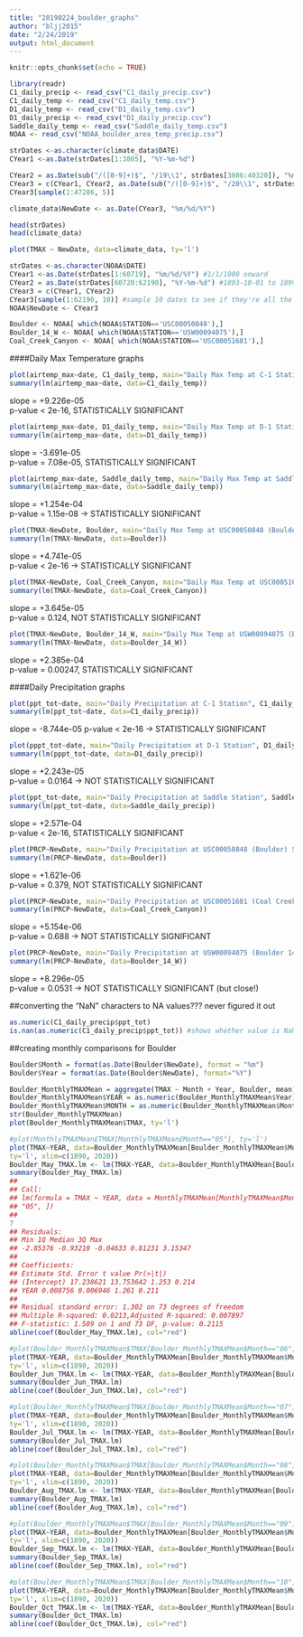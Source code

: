 ```yaml
---
title: "20190224_boulder_graphs"
author: "bljj2015"
date: "2/24/2019"
output: html_document
---
```


```r
knitr::opts_chunk$set(echo = TRUE)
```

```r
library(readr)
C1_daily_precip <- read_csv("C1_daily_precip.csv")
C1_daily_temp <- read_csv("C1_daily_temp.csv")
D1_daily_temp <- read_csv("D1_daily_temp.csv")
D1_daily_precip <- read_csv("D1_daily_precip.csv")
Saddle_daily_temp <- read_csv("Saddle_daily_temp.csv")
NOAA <- read_csv("NOAA_boulder_area_temp_precip.csv")
```

```r
strDates <-as.character(climate_data$DATE)
CYear1 <-as.Date(strDates[1:3805], "%Y-%m-%d")

CYear2 = as.Date(sub("/([0-9]+)$", "/19\\1", strDates[3806:40320]), "%m/%d/%Y") # Defined for this dataset! 
CYear3 = c(CYear1, CYear2, as.Date(sub("/([0-9]+)$", "/20\\1", strDates[40321:47286]), "%m/%d/%Y"))
CYear3[sample(1:47286, 5)]

climate_data$NewDate <- as.Date(CYear3, "%m/%d/%Y")

head(strDates)
head(climate_data)

plot(TMAX ~ NewDate, data=climate_data, ty='l')
```

```r
strDates <-as.character(NOAA$DATE)
CYear1 <-as.Date(strDates[1:60719], "%m/%d/%Y") #1/1/1900 onward
CYear2 = as.Date(strDates[60720:62190], "%Y-%m-%d") #1893-10-01 to 1899-12-31
CYear3 = c(CYear1, CYear2) 
CYear3[sample(1:62190, 10)] #sample 10 dates to see if they're all the same format: YYYY-MM-DD
NOAA$NewDate <- CYear3
```

```r
Boulder <- NOAA[ which(NOAA$STATION=='USC00050848'),]
Boulder_14_W <- NOAA[ which(NOAA$STATION=='USW00094075'),]
Coal_Creek_Canyon <- NOAA[ which(NOAA$STATION=='USC00051681'),]
```


####Daily Max Temperature graphs

```r
plot(airtemp_max~date, C1_daily_temp, main="Daily Max Temp at C-1 Station", ty='l') & abline(lm(airtemp_max ~ date, data=C1_daily_temp), col="red")
summary(lm(airtemp_max~date, data=C1_daily_temp))
```
slope = +9.226e-05  
p-value < 2e-16, STATISTICALLY SIGNIFICANT  

```r
plot(airtemp_max~date, D1_daily_temp, main="Daily Max Temp at D-1 Station", ty='l') & abline(lm(airtemp_max ~ date, data=D1_daily_temp), col="red")
summary(lm(airtemp_max~date, data=D1_daily_temp))
```
slope = -3.691e-05  
p-value = 7.08e-05, STATISTICALLY SIGNIFICANT  

```r
plot(airtemp_max~date, Saddle_daily_temp, main="Daily Max Temp at Saddle Station", ty='l') & abline(lm(airtemp_max ~ date, data=Saddle_daily_temp), col="red")
summary(lm(airtemp_max~date, data=Saddle_daily_temp))
```
slope = +1.254e-04  
p-value = 1.15e-08 -> STATISTICALLY SIGNIFICANT  

```r
plot(TMAX~NewDate, Boulder, main="Daily Max Temp at USC00050848 (Boulder) Station", ty='l') & abline(lm(TMAX ~ NewDate, data=Boulder), col="red")
summary(lm(TMAX~NewDate, data=Boulder))
```
slope = +4.741e-05  
p-value < 2e-16 -> STATISTICALLY SIGNIFICANT  

```r
plot(TMAX~NewDate, Coal_Creek_Canyon, main="Daily Max Temp at USC00051681 (Coal Creek Canyon) Station", ty='l') & abline(lm(TMAX ~ NewDate, data=Coal_Creek_Canyon), col="red")
summary(lm(TMAX~NewDate, data=Coal_Creek_Canyon))
```
slope = +3.645e-05  
p-value = 0.124, NOT STATISTICALLY SIGNIFICANT  

```r
plot(TMAX~NewDate, Boulder_14_W, main="Daily Max Temp at USW00094075 (Boulder 14 W) Station", ty='l') & abline(lm(TMAX ~ NewDate, data=Boulder_14_W), col="red")
summary(lm(TMAX~NewDate, data=Boulder_14_W))
```
slope = +2.385e-04  
p-value = 0.00247, STATISTICALLY SIGNIFICANT 
  
  
####Daily Precipitation graphs

```r
plot(ppt_tot~date, main="Daily Precipitation at C-1 Station", C1_daily_precip, ty='l') & abline(lm(ppt_tot ~ date, data=C1_daily_precip), col="red")
summary(lm(ppt_tot~date, data=C1_daily_precip))
```
slope = -8.744e-05
p-value < 2e-16 -> STATISTICALLY SIGNIFICANT

```r
plot(pppt_tot~date, main="Daily Precipitation at D-1 Station", D1_daily_precip, ty='l') & abline(lm(pppt_tot ~ date, data=D1_daily_precip), col="red")
summary(lm(pppt_tot~date, data=D1_daily_precip))
```
slope = +2.243e-05  
p-value = 0.0164 -> NOT STATISTICALLY SIGNIFICANT

```r
plot(ppt_tot~date, main="Daily Precipitation at Saddle Station", Saddle_daily_precip, ty='l') & abline(lm(ppt_tot ~ date, data=Saddle_daily_precip), col="red")
summary(lm(ppt_tot~date, data=Saddle_daily_precip))
```
slope = +2.571e-04  
p-value < 2e-16, STATISTICALLY SIGNIFICANT

```r
plot(PRCP~NewDate, main="Daily Precipitation at USC00050848 (Boulder) Station", Boulder, ty='l') & abline(lm(PRCP ~ NewDate, data=Boulder), col="red")
summary(lm(PRCP~NewDate, data=Boulder))
```
slope = +1.621e-06  
p-value = 0.379, NOT STATISTICALLY SIGNIFICANT  

```r
plot(PRCP~NewDate, main="Daily Precipitation at USC00051681 (Coal Creek Canyon) Station", Coal_Creek_Canyon, ty='l') & abline(lm(PRCP ~ NewDate, data=Coal_Creek_Canyon), col="red")
summary(lm(PRCP~NewDate, data=Coal_Creek_Canyon))
```
slope = +5.154e-06  
p-value = 0.688 -> NOT STATISTICALLY SIGNIFICANT 

```r
plot(PRCP~NewDate, main="Daily Precipitation at USW00094075 (Boulder 14 W) Station", Boulder_14_W, ty='l') & abline(lm(PRCP ~ NewDate, data=Boulder_14_W), col="red")
summary(lm(PRCP~NewDate, data=Boulder_14_W))
```
slope = +8.296e-05  
p-value = 0.0531 -> NOT STATISTICALLY SIGNIFICANT (but close!)  




##converting the "NaN" characters to NA values??? never figured it out
```r
as.numeric(C1_daily_precip$ppt_tot)
is.nan(as.numeric(C1_daily_precip$ppt_tot)) #shows whether value is NaN

```

##creating monthly comparisons for Boulder
```r
Boulder$Month = format(as.Date(Boulder$NewDate), format = "%m")
Boulder$Year = format(as.Date(Boulder$NewDate), format="%Y")
```

```r
Boulder_MonthlyTMAXMean = aggregate(TMAX ~ Month + Year, Boulder, mean)
Boulder_MonthlyTMAXMean$YEAR = as.numeric(Boulder_MonthlyTMAXMean$Year)
Boulder_MonthlyTMAXMean$MONTH = as.numeric(Boulder_MonthlyTMAXMean$Month)
str(Boulder_MonthlyTMAXMean)
plot(Boulder_MonthlyTMAXMean$TMAX, ty='l')
```

```r
#plot(MonthlyTMAXMean£TMAX[MonthlyTMAXMean£Month=="05"], ty='l')
plot(TMAX~YEAR, data=Boulder_MonthlyTMAXMean[Boulder_MonthlyTMAXMean$Month=="05",],
ty='l', xlim=c(1890, 2020))
Boulder_May_TMAX.lm <- lm(TMAX~YEAR, data=Boulder_MonthlyTMAXMean[Boulder_MonthlyTMAXMean$Month=="05",])
summary(Boulder_May_TMAX.lm)
##
## Call:
## lm(formula = TMAX ~ YEAR, data = MonthlyTMAXMean[MonthlyTMAXMean$Month ==
## "05", ])
##
7
## Residuals:
## Min 1Q Median 3Q Max
## -2.85376 -0.93210 -0.04633 0.81231 3.15347
##
## Coefficients:
## Estimate Std. Error t value Pr(>|t|)
## (Intercept) 17.238621 13.753642 1.253 0.214
## YEAR 0.008756 0.006946 1.261 0.211
##
## Residual standard error: 1.302 on 73 degrees of freedom
## Multiple R-squared: 0.0213,Adjusted R-squared: 0.007897
## F-statistic: 1.589 on 1 and 73 DF, p-value: 0.2115
abline(coef(Boulder_May_TMAX.lm), col="red")
```

```r
#plot(Boulder_MonthlyTMAXMean$TMAX[Boulder_MonthlyTMAXMean$Month=="06"], ty='l')
plot(TMAX~YEAR, data=Boulder_MonthlyTMAXMean[Boulder_MonthlyTMAXMean$Month=="06",],
ty='l', xlim=c(1890, 2020))
Boulder_Jun_TMAX.lm <- lm(TMAX~YEAR, data=Boulder_MonthlyTMAXMean[Boulder_MonthlyTMAXMean$Month=="06",])
summary(Boulder_Jun_TMAX.lm)
abline(coef(Boulder_Jun_TMAX.lm), col="red")
```

```r
#plot(Boulder_MonthlyTMAXMean$TMAX[Boulder_MonthlyTMAXMean$Month=="07"], ty='l')
plot(TMAX~YEAR, data=Boulder_MonthlyTMAXMean[Boulder_MonthlyTMAXMean$Month=="07",],
ty='l', xlim=c(1890, 2020))
Boulder_Jul_TMAX.lm <- lm(TMAX~YEAR, data=Boulder_MonthlyTMAXMean[Boulder_MonthlyTMAXMean$Month=="07",])
summary(Boulder_Jul_TMAX.lm)
abline(coef(Boulder_Jul_TMAX.lm), col="red")
```

```r
#plot(Boulder_MonthlyTMAXMean$TMAX[Boulder_MonthlyTMAXMean$Month=="08"], ty='l')
plot(TMAX~YEAR, data=Boulder_MonthlyTMAXMean[Boulder_MonthlyTMAXMean$Month=="08",],
ty='l', xlim=c(1890, 2020))
Boulder_Aug_TMAX.lm <- lm(TMAX~YEAR, data=Boulder_MonthlyTMAXMean[Boulder_MonthlyTMAXMean$Month=="08",])
summary(Boulder_Aug_TMAX.lm)
abline(coef(Boulder_Aug_TMAX.lm), col="red")
```

```r
#plot(Boulder_MonthlyTMAXMean$TMAX[Boulder_MonthlyTMAXMean$Month=="09"], ty='l')
plot(TMAX~YEAR, data=Boulder_MonthlyTMAXMean[Boulder_MonthlyTMAXMean$Month=="09",],
ty='l', xlim=c(1890, 2020))
Boulder_Sep_TMAX.lm <- lm(TMAX~YEAR, data=Boulder_MonthlyTMAXMean[Boulder_MonthlyTMAXMean$Month=="09",])
summary(Boulder_Sep_TMAX.lm)
abline(coef(Boulder_Sep_TMAX.lm), col="red")
```

```r
#plot(Boulder_MonthlyTMAXMean$TMAX[Boulder_MonthlyTMAXMean$Month=="10"], ty='l')
plot(TMAX~YEAR, data=Boulder_MonthlyTMAXMean[Boulder_MonthlyTMAXMean$Month=="10",],
ty='l', xlim=c(1890, 2020))
Boulder_Oct_TMAX.lm <- lm(TMAX~YEAR, data=Boulder_MonthlyTMAXMean[Boulder_MonthlyTMAXMean$Month=="10",])
summary(Boulder_Oct_TMAX.lm)
abline(coef(Boulder_Oct_TMAX.lm), col="red")
```


